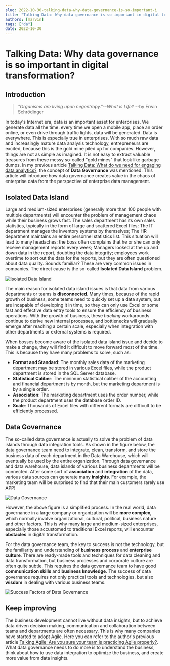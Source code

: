 ```yaml
---
slug: 2022-10-30-talking-data-why-data-governance-is-so-important-i
title: "Talking Data: Why data governance is so important in digital transformation?"
authors: [marvin]
tags: ["da"]
date: 2022-10-30
---
```



# Talking Data: Why data governance is so important in digital transformation?

## Introduction

> *"Organisms are living upon negentropy."*--*What is Life?* --by Erwin Schrödinger

In today's Internet era, data is an important asset for enterprises. We generate data all the time: every time we open a mobile app, place an order online, or even drive through traffic lights, data will be generated. Data is everywhere. This is especially true in enterprises. With so much raw data and increasingly mature data analysis technology, entrepreneurs are excited, because this is the gold mine piled up for companies. However, things are not as simple as imagined. It is not easy to extract valuable treasures from these messy so-called "gold mines" that look like garbage dumps. In my previous article [Talking Data: What do we need for engaging data analytics?](https://dev.to/tikazyq/talking-data-what-do-we-need-for-engaging-data-analytics-3g9k), the concept of **Data Governance** was mentioned. This article will introduce how data governance creates value in the chaos of enterprise data from the perspective of enterprise data management.

## Isolated Data Island

Large and medium-sized enterprises (generally more than 100 people with multiple departments) will encounter the problem of management chaos while their business grows fast. The sales department has its own sales statistics, typically in the form of large and scattered Excel files; The IT department manages the inventory systems by themselves; The HR department maintains an entire personnel statistics list. This situation will lead to many headaches: the boss often complains that he or she can only receive management reports every week; Managers looked at the up and down data in the report, doubting the data integrity; employees work overtime to sort out the data for the reports, but they are often questioned about data quality. Sounds familiar? These are very common issues in companies. The direct cause is the so-called **Isolated Data Island** problem.

![Isolated Data Island](https://codao.crawlab.cn/images/2022-10-30-020740.png)

The main reason for isolated data island issues is that data from various departments or teams is **disconnected**. Many times, because of the rapid growth of business, some teams need to quickly set up a data system, but are incapable of developing it in time, so they can only use Excel or some fast and effective data entry tools to ensure the efficiency of business operations. With the growth of business, these *hacking* workarounds continue to derive new internal processes, and bottlenecks will gradually emerge after reaching a certain scale, especially when integration with other departments or external systems is required.

When bosses become aware of the isolated data island issue and decide to make a change, they will find it difficult to move forward most of the time. This is because they have many problems to solve, such as:

- **Format and Standard**: The monthly sales data of the marketing department may be stored in various Excel files, while the product department is stored in the SQL Server database.
- **Statistical Caliber**: The minimum statistical caliber of the accounting and financial department is by month, but the marketing department is by a single order.
- **Association**: The marketing department uses the order number, while the product department uses the database order ID.
- **Scale**: Thousands of Excel files with different formats are difficult to be efficiently processed.

## Data Governance

The so-called data governance is actually to solve the problem of data islands through data integration tools. As shown in the figure below, the data governance team need to integrate, clean, transform, and store the business data of each department in the Data Warehouse, which will eventually be used by the entire organization. Through data governance and data warehouse, data islands of various business departments will be connected. After some sort of **association** and **integration** of the data, various data sources can generate many **insights**. For example, the marketing team will be surprised to find that their main customers rarely use APP!

![Data Governance](https://codao.crawlab.cn/images/2022-10-30-021016.png)

However, the above figure is a simplified process. In the real world, data governance in a large company or organization will be **more complex**, which normally involve organizational, cultural, political, business nature and other factors. This is why many large and medium-sized enterprises, especially those accustomed to traditional Excel reports, will encounter **obstacles** in digital transformation.

For the data governance team, the key to success is not the technology, but the familiarity and understanding of **business process** and **enterprise culture**. There are ready-made tools and techniques for data cleaning and data transformation, but business processes and corporate culture are often quite subtle. This requires the data governance team to have good **communication skills** and **business knowledge**. The success of data governance requires not only practical tools and technologies, but also **wisdom** in dealing with various business teams.

![Success Factors of Data Governance](https://codao.crawlab.cn/images/2022-10-30-022149.png)

## Keep improving

The business development cannot live without data insights, but to achieve data driven decision making, communication and collaboration between teams and departments are often necessary. This is why many companies have started to adopt Agile. Here you can refer to the author's previous article [Talking Agile: Are you sure your team is practicing Agile properly?](https://dev.to/tikazyq/talking-agile-are-you-sure-your-team-is-practicing-agile-properly-1l5). What data governance needs to do more is to understand the business, think about how to use data integration to optimize the business, and create more value from data insights.


